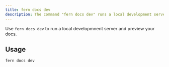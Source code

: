```yaml
---
title: fern docs dev
description: The command "fern docs dev" runs a local development server to preview docs.
---
```


Use `fern docs dev` to run a local developmnent server and preview your docs. 

## Usage

```bash
fern docs dev
```